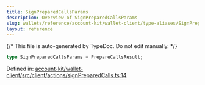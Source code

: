 ```yaml
---
title: SignPreparedCallsParams
description: Overview of SignPreparedCallsParams
slug: wallets/reference/account-kit/wallet-client/type-aliases/SignPreparedCallsParams
layout: reference
---
```


{/* This file is auto-generated by TypeDoc. Do not edit manually. */}

```ts
type SignPreparedCallsParams = PrepareCallsResult;
```

Defined in: [account-kit/wallet-client/src/client/actions/signPreparedCalls.ts:14](https://github.com/alchemyplatform/aa-sdk/blob/c1a84188d03473acac2fdb49fb7cd7fdba73169b/account-kit/wallet-client/src/client/actions/signPreparedCalls.ts#L14)
